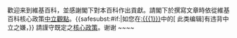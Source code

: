 <div style=clear: both></div>{{{icon|[[File:Information.svg|25px|alt=|link=]]}}}歡迎来到維基百科，並感謝閣下對本百科作出貢獻。請閣下於撰寫文章時依從維基百科核心政策[[Wikipedia:NPOV|中立觀點]]。{{<includeonly>safesubst:</includeonly>#if:{{{1|}}}|如您在[[:{{{1}}}]]中的<span class="plainlinks">[{{{2}}} 此类编辑]</span>有违背中立之嫌，}}
請謹守既定之[[Wikipedia:五大支柱|核心政策]]。谢谢<!-- Template:Huggle/warn-npov-1 --><!-- Template:Uw-npov1 -->~~<noinclude></noinclude>~~<noinclude>

{{Huggle/TemplateNotice|series = uw-npov|max = 4}}

</noinclude>